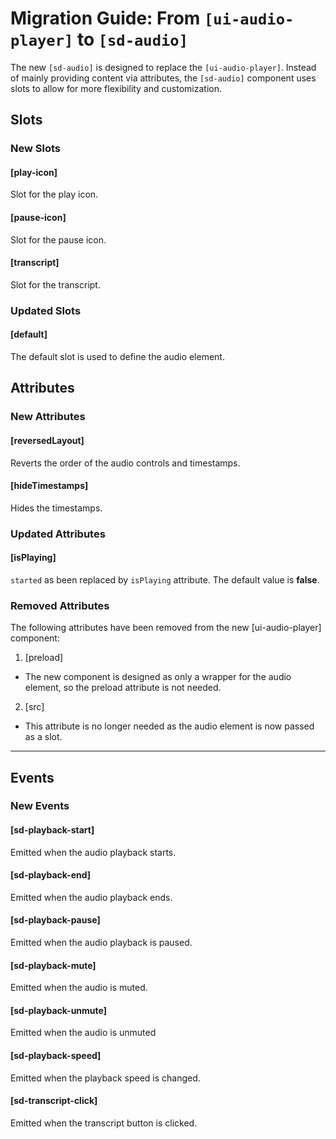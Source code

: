 
<Meta title="Docs/Migration/ui-audio" />

# Migration Guide: From `[ui-audio-player]` to `[sd-audio]`

The new `[sd-audio]` is designed to replace the `[ui-audio-player]`. Instead of mainly providing content via attributes, the `[sd-audio]` component uses slots to allow for more flexibility and customization.

## Slots

### New Slots

#### [play-icon]

Slot for the play icon.

#### [pause-icon]

Slot for the pause icon.

#### [transcript]

Slot for the transcript.

### Updated Slots

#### [default]

The default slot is used to define the audio element.

## Attributes

### New Attributes

#### [reversedLayout]

Reverts the order of the audio controls and timestamps.

#### [hideTimestamps]

Hides the timestamps.

### Updated Attributes

#### [isPlaying]

`started` as been replaced by `isPlaying` attribute. The default value is **false**.

### Removed Attributes

The following attributes have been removed from the new [ui-audio-player] component:

1. [preload]

- The new component is designed as only a wrapper for the audio element, so the preload attribute is not needed.

2. [src]

- This attribute is no longer needed as the audio element is now passed as a slot.

<hr />

## Events

### New Events

#### [sd-playback-start]

Emitted when the audio playback starts.

#### [sd-playback-end]

Emitted when the audio playback ends.

#### [sd-playback-pause]

Emitted when the audio playback is paused.

#### [sd-playback-mute]

Emitted when the audio is muted.

#### [sd-playback-unmute]

Emitted when the audio is unmuted

#### [sd-playback-speed]

Emitted when the playback speed is changed.

#### [sd-transcript-click]

Emitted when the transcript button is clicked.
